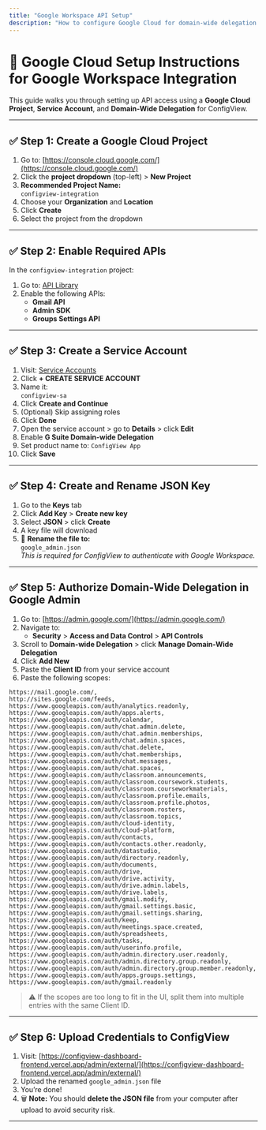 ```yaml
---
title: "Google Workspace API Setup"
description: "How to configure Google Cloud for domain-wide delegation with ConfigView."
---
```


# 🔧 Google Cloud Setup Instructions for Google Workspace Integration

This guide walks you through setting up API access using a **Google Cloud Project**, **Service Account**, and **Domain-Wide Delegation** for ConfigView.

---

## ✅ Step 1: Create a Google Cloud Project

1. Go to: [https://console.cloud.google.com/](https://console.cloud.google.com/)
2. Click the **project dropdown** (top-left) > **New Project**
3. **Recommended Project Name:**  
   `configview-integration`
4. Choose your **Organization** and **Location**
5. Click **Create**
6. Select the project from the dropdown

---

## ✅ Step 2: Enable Required APIs

In the `configview-integration` project:

1. Go to: [API Library](https://console.cloud.google.com/apis/library)
2. Enable the following APIs:
   - **Gmail API**
   - **Admin SDK**
   - **Groups Settings API**

---

## ✅ Step 3: Create a Service Account

1. Visit: [Service Accounts](https://console.cloud.google.com/iam-admin/serviceaccounts)
2. Click **+ CREATE SERVICE ACCOUNT**
3. Name it:  
   `configview-sa`
4. Click **Create and Continue**
5. (Optional) Skip assigning roles
6. Click **Done**
7. Open the service account > go to **Details** > click **Edit**
8. Enable **G Suite Domain-wide Delegation**
9. Set product name to: `ConfigView App`
10. Click **Save**

---

## ✅ Step 4: Create and Rename JSON Key

1. Go to the **Keys** tab
2. Click **Add Key** > **Create new key**
3. Select **JSON** > click **Create**
4. A key file will download
5. 🔁 **Rename the file to:**  
   `google_admin.json`  
   _This is required for ConfigView to authenticate with Google Workspace._

---

## ✅ Step 5: Authorize Domain-Wide Delegation in Google Admin

1. Go to: [https://admin.google.com/](https://admin.google.com/)
2. Navigate to:
   - **Security** > **Access and Data Control** > **API Controls**
3. Scroll to **Domain-wide Delegation** > click **Manage Domain-Wide Delegation**
4. Click **Add New**
5. Paste the **Client ID** from your service account
6. Paste the following scopes:

```text
https://mail.google.com/,
http://sites.google.com/feeds,
https://www.googleapis.com/auth/analytics.readonly,
https://www.googleapis.com/auth/apps.alerts,
https://www.googleapis.com/auth/calendar,
https://www.googleapis.com/auth/chat.admin.delete,
https://www.googleapis.com/auth/chat.admin.memberships,
https://www.googleapis.com/auth/chat.admin.spaces,
https://www.googleapis.com/auth/chat.delete,
https://www.googleapis.com/auth/chat.memberships,
https://www.googleapis.com/auth/chat.messages,
https://www.googleapis.com/auth/chat.spaces,
https://www.googleapis.com/auth/classroom.announcements,
https://www.googleapis.com/auth/classroom.coursework.students,
https://www.googleapis.com/auth/classroom.courseworkmaterials,
https://www.googleapis.com/auth/classroom.profile.emails,
https://www.googleapis.com/auth/classroom.profile.photos,
https://www.googleapis.com/auth/classroom.rosters,
https://www.googleapis.com/auth/classroom.topics,
https://www.googleapis.com/auth/cloud-identity,
https://www.googleapis.com/auth/cloud-platform,
https://www.googleapis.com/auth/contacts,
https://www.googleapis.com/auth/contacts.other.readonly,
https://www.googleapis.com/auth/datastudio,
https://www.googleapis.com/auth/directory.readonly,
https://www.googleapis.com/auth/documents,
https://www.googleapis.com/auth/drive,
https://www.googleapis.com/auth/drive.activity,
https://www.googleapis.com/auth/drive.admin.labels,
https://www.googleapis.com/auth/drive.labels,
https://www.googleapis.com/auth/gmail.modify,
https://www.googleapis.com/auth/gmail.settings.basic,
https://www.googleapis.com/auth/gmail.settings.sharing,
https://www.googleapis.com/auth/keep,
https://www.googleapis.com/auth/meetings.space.created,
https://www.googleapis.com/auth/spreadsheets,
https://www.googleapis.com/auth/tasks,
https://www.googleapis.com/auth/userinfo.profile,
https://www.googleapis.com/auth/admin.directory.user.readonly,
https://www.googleapis.com/auth/admin.directory.group.readonly,
https://www.googleapis.com/auth/admin.directory.group.member.readonly,
https://www.googleapis.com/auth/apps.groups.settings,
https://www.googleapis.com/auth/gmail.readonly
```

> ⚠️ If the scopes are too long to fit in the UI, split them into multiple entries with the same Client ID.

---

## ✅ Step 6: Upload Credentials to ConfigView

1. Visit: [https://configview-dashboard-frontend.vercel.app/admin/external/](https://configview-dashboard-frontend.vercel.app/admin/external/)
2. Upload the renamed `google_admin.json` file
3. You’re done!
4. 🗑️ **Note:** You should **delete the JSON file** from your computer after upload to avoid security risk.

---